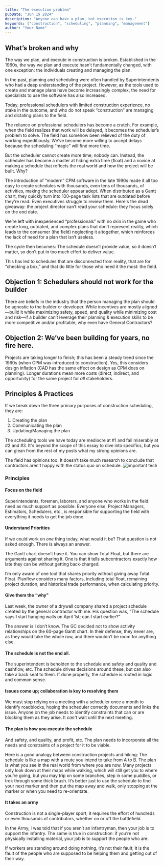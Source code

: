 ```yaml
---
title: "The execution problem"
pubDate: "Jun 19 2024"
description: "Anyone can have a plan, but execution is key."
keywords: ["construction", "scheduling", "planning", "management"]
author: "Your Name"
---
```


## What’s broken and why

The way we plan, and execute in construction is broken. Established in the 1960s, the way we plan and execute hasn’t fundamentally changed, with one exception: the individuals creating and managing the plan.

In the past, planning and scheduling were often handled by Superintendents who had a deep understanding of the project. However, as the tools used to create and manage plans have become increasingly complex, the need for specialists to use the software has also increased.

Today, professional schedulers with limited construction experience, no stake in the outcome, and who do not speak “construction” are managing and dictating plans to the field.

The reliance on professional schedulers has become a crutch. For example, when the field realizes that work will be delayed, it becomes the scheduler’s problem to solve. The field has somehow been relieved of the duty of working expeditiously. We’ve become more willing to accept delays because the scheduling “magic” will find more time.

But the scheduler cannot create more time; nobody can. Instead, the scheduler has become a master at hiding extra time (float) and a novice at making a schedule that reflects the real world and how the project will be built. Why?

The introduction of “modern” CPM software in the late 1990s made it all too easy to create schedules with thousands, even tens of thousands, of activities, making the scheduler appear adept. When distributed as a Gantt chart, they quickly turn into 100-page task lists that are outdated before they’re read. Even executives struggle to review them. Here's the dead giveaway: the project director can’t read your schedule: they focus solely on the end date.

We’re left with inexperienced “professionals” with no skin in the game who create long, outdated, and complex plans that don’t represent reality, which leads to the consumer (the field) neglecting it altogether, which reinforces the lack of need for a plan that isn’t useless.

The cycle then becomes: The schedule doesn’t provide value, so it doesn’t matter, so don’t put in too much effort to deliver value.

This has led to schedules that are disconnected from reality, that are for “checking a box,” and that do little for those who need it the most: the field.‍

## Objection 1: Schedulers should not work for the builder

There are beliefs in the industry that the person managing the plan should be agnostic to the builder or developer. While incentives are mostly aligned—build it while maximizing safety, speed, and quality while minimizing cost and risk—if a builder can’t leverage their planning & execution skills to be more competitive and/or profitable, why even have General Contractors?

## Objection 2: We’ve been building for years, no fire here.

Projects are taking longer to finish; this has been a steady trend since the 1960s (when CPM was introduced to construction). Yes, this considers design inflation (CAD has the same effect on design as CPM does on planning). Longer durations mean more costs (direct, indirect, and opportunity) for the same project for _all_ stakeholders.

## Principles & Practices

If we break down the three primary purposes of construction scheduling, they are:

1. Creating the plan
2. Communicating the plan
3. Updating/Managing the plan

The scheduling tools we have today are mediocre at #1 and fail miserably at #2 and #3. It's beyond the scope of this essay to dive into specifics, but you can glean from the rest of my posts what my strong opinions are. 

The field has opinions too. It doesn’t take much research to conclude that contractors aren’t happy with the status quo on schedule.
![important tech](/images/important_Tech.png)

### Principles

#### Focus on the field

Superintendents, foremen, laborers, and anyone who works in the field need as much support as possible. Everyone else, Project Managers, Estimators, Schedulers, etc., is responsible for supporting the field with everything it needs to get the job done.

#### Understand Priorities

If we could work on _one_ thing today, what would it be? That question is not asked enough. There is always an answer.

The Gantt chart doesn’t have it. You can show Total Float, but there are arguments against sharing it. One is that it tells subcontractors exactly how late they can be without getting back-charged.

I’m only aware of one tool that shares priority without giving away Total Float. Planflow considers many factors, including total float, remaining project duration, and historical trade performance, when calculating priority.

#### Give them the “why"

Last week, the owner of a drywall company shared a project schedule created by the general contractor with me. His question was, “The schedule says I start hanging walls on April 1st; can I start earlier?”

The answer is I don’t know. The GC decided not to show activity relationships on the 60-page Gantt chart. In their defense, they never are, as they would take the whole row, and there wouldn’t be room for anything else.

#### The schedule is not the end all.

The superintendent is beholden to the schedule and safety and quality and cashflow, etc. The schedule drives decisions around these, but can also take a back seat to them. If done properly, the schedule is rooted in logic and common sense.

#### Issues come up; collaboration is key to resolving them

We must stop relying on a meeting with a scheduler once a month to identify roadblocks, hoping the scheduler correctly documents and links the issue. Anyone on the job needs to identify constraints that can or are blocking them as they arise. It _can't_ wait until the next meeting.

#### The plan is how you execute the schedule

And safety, and quality, and profit, etc. The plan needs to incorporate all the needs and constraints of a project for it to be viable.

Here is a good analogy between construction projects and hiking: The schedule is like a map with a route you intend to take from A to B. The plan is what you see in the real world from where you are now. Many projects only look down at their maps while walking, which will still get you to where you’re going, but you may trip on some branches, step in some puddles, or trek through some thick brush. It’s better just to use the schedule to find your next marker and then put the map away and walk, only stopping at the marker or when you need to re-orientate.

#### It takes an army

Construction is not a single-player sport; it requires the effort of hundreds or even thousands of contributors, whether on or off the battlefield.

In the Army, I was told that if you aren’t an infantryman, then your job is to support the infantry. The same is true in construction: if you’re not physically installing material, your job is to support the people who are.

If workers are standing around doing nothing, it’s not their fault; it is the fault of the people who are supposed to be helping them and getting out of their way.
